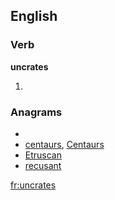 ==English==

===Verb===
'''uncrates'''

# {{third-person singular of|[[uncrate]]}}

===Anagrams===
* {{alphagram|acenrstu}}
* [[centaurs#English|centaurs]], [[Centaurs#English|Centaurs]]
* [[Etruscan#English|Etruscan]]
* [[recusant#English|recusant]]

[[fr:uncrates]]